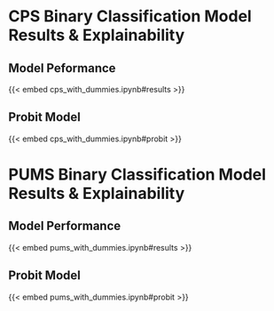 # CPS Binary Classification Model Results & Explainability

## Model Peformance
{{< embed cps_with_dummies.ipynb#results >}}

## Probit Model
{{< embed cps_with_dummies.ipynb#probit >}}


# PUMS Binary Classification Model Results & Explainability

## Model Performance
{{< embed pums_with_dummies.ipynb#results >}}

## Probit Model
{{< embed pums_with_dummies.ipynb#probit >}}